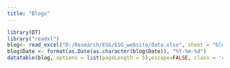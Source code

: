 ---
title: "Blogs"
---

```{r echo=FALSE, results='asis'}
library(DT)
library("readxl")
blog<- read_excel("D:/Research/ESG/ESG_website/data.xlsx", sheet = "blogs")
blog$Date <- format(as.Date(as.character(blog$Date)), "%Y-%m-%d")
datatable(blog, options = list(pageLength = 5),escape=FALSE, class = 'cell-border stripe')
```
